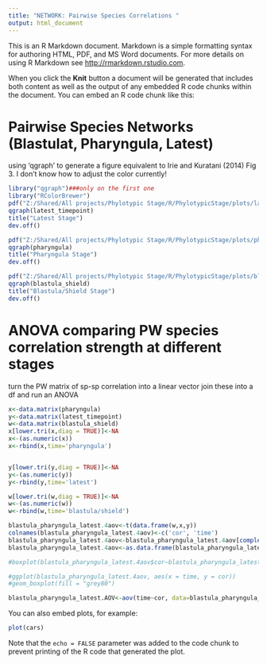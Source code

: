 ```yaml
---
title: "NETWORK: Pairwise Species Correlations "
output: html_document
---
```


This is an R Markdown document. Markdown is a simple formatting syntax for authoring HTML, PDF, and MS Word documents. For more details on using R Markdown see <http://rmarkdown.rstudio.com>.

When you click the **Knit** button a document will be generated that includes both content as well as the output of any embedded R code chunks within the document. You can embed an R code chunk like this:


Pairwise Species Networks (Blastulat, Pharyngula, Latest)
============================================================
using 'qgraph' to generate a figure equivalent to Irie and Kuratani (2014) Fig 3. 
I don't know how to adjust the color currently!

```r
library("qgraph")###only on the first one
library("RColorBrewer")
pdf("Z:/Shared/All projects/Phylotypic Stage/R/PhylotypicStage/plots/latest_timepoint_network.pdf")
qgraph(latest_timepoint)
title("Latest Stage")
dev.off()

pdf("Z:/Shared/All projects/Phylotypic Stage/R/PhylotypicStage/plots/pharyngula_network.pdf")
qgraph(pharyngula)
title("Pharyngula Stage")
dev.off()

pdf("Z:/Shared/All projects/Phylotypic Stage/R/PhylotypicStage/plots/blastula_network.pdf")
qgraph(blastula_shield)
title("Blastula/Shield Stage")
dev.off()
```


ANOVA comparing PW species correlation strength at different stages
====================================================================
turn the PW matrix of sp-sp correlation into a linear vector
join these into a df and run an ANOVA
```r
x<-data.matrix(pharyngula)
y<-data.matrix(latest_timepoint)
w<-data.matrix(blastula_shield)
x[lower.tri(x,diag = TRUE)]<-NA
x<-(as.numeric(x))
x<-rbind(x,time='pharyngula')


y[lower.tri(y,diag = TRUE)]<-NA
y<-(as.numeric(y))
y<-rbind(y,time='latest')

w[lower.tri(w,diag = TRUE)]<-NA
w<-(as.numeric(w))
w<-rbind(w,time='blastula/shield')

blastula_pharyngula_latest.4aov<-t(data.frame(w,x,y))
colnames(blastula_pharyngula_latest.4aov)<-c('cor', 'time')
blastula_pharyngula_latest.4aov<-blastula_pharyngula_latest.4aov[complete.cases(blastula_pharyngula_latest.4aov),]
blastula_pharyngula_latest.4aov<-as.data.frame(blastula_pharyngula_latest.4aov)

#boxplot(blastula_pharyngula_latest.4aov$cor~blastula_pharyngula_latest.4aov$time)

#ggplot(blastula_pharyngula_latest.4aov, aes(x = time, y = cor))
#geom_boxplot(fill = "grey80") 

blastula_pharyngula_latest.AOV<-aov(time~cor, data=blastula_pharyngula_latest.4aov)


```


You can also embed plots, for example:

```r
plot(cars)
```

Note that the `echo = FALSE` parameter was added to the code chunk to prevent printing of the R code that generated the plot.
